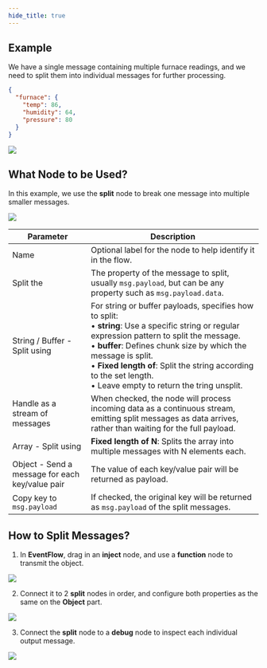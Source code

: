 ```yaml
---
hide_title: true
---
```


## Example
We have a single message containing multiple furnace readings, and we need to split them into individual messages for further processing.

```json
{
  "furnace": {
    "temp": 86,
    "humidity": 64,
    "pressure": 80
  }
}
```

<img width={650} src="http://communityimage2.oss-cn-hangzhou.aliyuncs.com/132.png" />

## What Node to be Used?
In this example, we use the **split** node to break one message into multiple smaller messages.

<img width={450} src="http://communityimage2.oss-cn-hangzhou.aliyuncs.com/136.png" />

<table>
<thead>
<tr>
<th>Parameter</th> 
<th>Description</th> 
</tr> 
</thead> 
<tbody> 
<tr> 
<td>Name</td>
<td> Optional label for the node to help identify it in the flow. </td> 
</tr> 
<tr> 
<td>Split the</td> 
<td> The property of the message to split, usually <code>msg.payload</code>, but can be any property such as <code>msg.payload.data</code>. </td> 
</tr> 
<tr> 
<td>String / Buffer - Split using</td> 
<td> For string or buffer payloads, specifies how to split:<br/> 
 • <b>string</b>: Use a specific string or regular expression pattern to split the message.<br/>
 • <b>buffer</b>: Defines chunk size by which the message is split. <br/>
 • <b>Fixed length of</b>: Split the string according to the set length. <br/>
 • Leave empty to return the tring unsplit.</td> 
</tr> 
<tr> 
<td>Handle as a stream of messages</td> 
<td> When checked, the node will process incoming data as a continuous stream, emitting split messages as data arrives, rather than waiting for the full payload. </td> 
</tr> 
<tr> 
<td>Array - Split using</td> 
<td> <b>Fixed length of N</b>: Splits the array into multiple messages with N elements each. </td> 
</tr> 
<tr> 
<td>Object - Send a message for each key/value pair</td> 
<td>The value of each key/value pair will be returned as payload.</td> 
</tr> 
<tr> 
<td>Copy key to <code>msg.payload</code></td> 
<td> If checked, the original key will be returned as <code>msg.payload</code> of the split messages. </td> 
</tr> 
</tbody> 
</table>

## How to Split Messages?

1. In **EventFlow**, drag in an **inject** node, and use a **function** node to transmit the object.

<img width={450} src="http://communityimage2.oss-cn-hangzhou.aliyuncs.com/142.png" />

2. Connect it to 2 **split** nodes in order, and configure both properties as the same on the **Object** part.

<img width={450} src="http://communityimage2.oss-cn-hangzhou.aliyuncs.com/141.png" />

3. Connect the **split** node to a **debug** node to inspect each individual output message.

<img width={650} src="http://communityimage2.oss-cn-hangzhou.aliyuncs.com/143.png" />